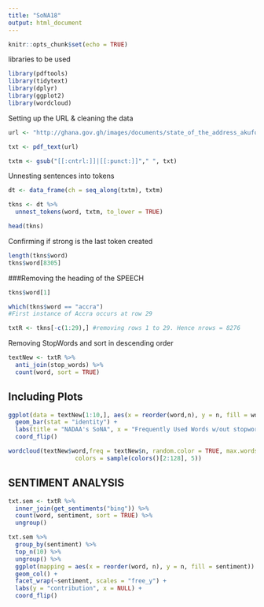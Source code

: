 ```yaml
---
title: "SoNA18"
output: html_document
---
```


```r
knitr::opts_chunk$set(echo = TRUE)
```


libraries to be used
```r
library(pdftools)
library(tidytext)
library(dplyr)
library(ggplot2)
library(wordcloud)
```


Setting up the URL & cleaning the data
```r
url <- "http://ghana.gov.gh/images/documents/state_of_the_address_akufo_addo_2018.pdf"

txt <- pdf_text(url)

txtm <- gsub("[[:cntrl:]]|[[:punct:]]"," ", txt)
```

Unnesting sentences into tokens
```r
dt <- data_frame(ch = seq_along(txtm), txtm)

tkns <- dt %>% 
  unnest_tokens(word, txtm, to_lower = TRUE)

head(tkns)
```

Confirming if strong is the last token created
```r
length(tkns$word)
tkns$word[8305]

```

###Removing the heading of the SPEECH

```r
tkns$word[1]

which(tkns$word == "accra")
#First instance of Accra occurs at row 29

txtR <- tkns[-c(1:29),] #removing rows 1 to 29. Hence nrows = 8276
```


Removing StopWords and sort in descending order
```r
textNew <- txtR %>% 
  anti_join(stop_words) %>% 
  count(word, sort = TRUE) 
```

## Including Plots


```r
ggplot(data = textNew[1:10,], aes(x = reorder(word,n), y = n, fill = word)) +
  geom_bar(stat = "identity") +
  labs(title = "NADAA's SoNA", x = "Frequently Used Words w/out stopwords") +
  coord_flip()
```

```r
wordcloud(textNew$word,freq = textNew$n, random.color = TRUE, max.words = 100,
                   colors = sample(colors()[2:128], 5))
```

## SENTIMENT ANALYSIS
```r
txt.sem <- txtR %>% 
  inner_join(get_sentiments("bing")) %>% 
  count(word, sentiment, sort = TRUE) %>% 
  ungroup()
```

```r
txt.sem %>% 
  group_by(sentiment) %>% 
  top_n(10) %>% 
  ungroup() %>% 
  ggplot(mapping = aes(x = reorder(word, n), y = n, fill = sentiment)) +
  geom_col() +
  facet_wrap(~sentiment, scales = "free_y") +
  labs(y = "contribution", x = NULL) +
  coord_flip()
```

